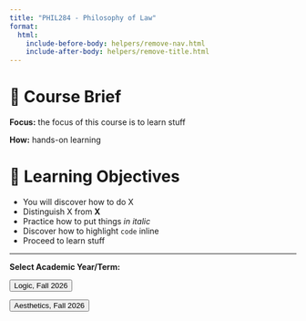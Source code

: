 ```yaml
---
title: "PHIL284 - Philosophy of Law"
format:
  html:
    include-before-body: helpers/remove-nav.html
    include-after-body: helpers/remove-title.html
---
```


# 📑 Course Brief

**Focus:** the focus of this course is to learn stuff

**How:** hands-on learning

# 🎯 Learning Objectives

- You will discover how to do X
- Distinguish X from **X**
- Practice how to put things _in italic_
- Discover how to highlight `code` inline
- Proceed to learn stuff


-----------------

**Select Academic Year/Term:**

<a href="2026/index.qmd">
    <button class="button-61">Logic, Fall 2026</button>
</a>

<a href="aesthetics-2026/index.qmd">
    <button class="button-61">Aesthetics, Fall 2026</button>
</a>

